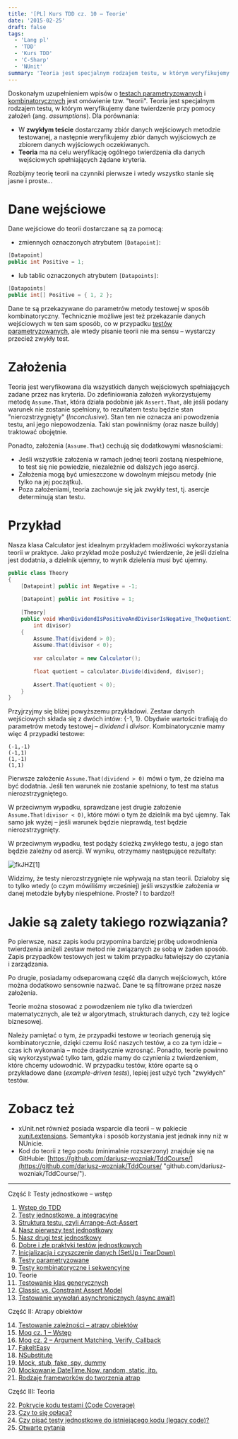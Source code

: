```yaml
---
title: '[PL] Kurs TDD cz. 10 — Teorie'
date: '2015-02-25'
draft: false
tags:
  - 'Lang pl'
  - 'TDD'
  - 'Kurs TDD'
  - 'C-Sharp'
  - 'NUnit'
summary: 'Teoria jest specjalnym rodzajem testu, w którym weryfikujemy dane twierdzenie przy pomocy założeń (assumptions).'
---
```


Doskonałym uzupełnieniem wpisów o [testach parametryzowanych](/posts/kurs-tdd-8-testy-parametryzowane "Kurs TDD cz. 8: Testy parametryzowane") i [kombinatorycznych](/posts/kurs-tdd-9-testy-kombinatoryczne-i-sekwencyjne "Kurs TDD cz. 9: Testy kombinatoryczne i sekwencyjne") jest omówienie tzw. "teorii". Teoria jest specjalnym rodzajem testu, w którym weryfikujemy dane twierdzenie przy pomocy założeń (ang. _assumptions_). Dla porównania:

*   W **zwykłym teście** dostarczamy zbiór danych wejściowych metodzie testowanej, a następnie weryfikujemy zbiór danych wyjściowych ze zbiorem danych wyjściowych oczekiwanych.
*   **Teoria** ma na celu weryfikację ogólnego twierdzenia dla danych wejściowych spełniających żądane kryteria.

Rozbijmy teorię teorii na czynniki pierwsze i wtedy wszystko stanie się jasne i proste...

# Dane wejściowe

Dane wejściowe do teorii dostarczane są za pomocą:

*   zmiennych oznaczonych atrybutem `[Datapoint]`:

```csharp
[Datapoint]
public int Positive = 1;
```

*   lub tablic oznaczonych atrybutem `[Datapoints]`:

```csharp
[Datapoints]
public int[] Positive = { 1, 2 };
```
 Dane te są przekazywane do parametrów metody testowej w sposób kombinatoryczny. Technicznie możliwe jest też przekazanie danych wejściowych w ten sam sposób, co w przypadku [testów parametryzowanych](/posts/kurs-tdd-8-testy-parametryzowane "Kurs TDD cz. 8: Testy parametryzowane"), ale wtedy pisanie teorii nie ma sensu – wystarczy przecież zwykły test.

# Założenia

Teoria jest weryfikowana dla wszystkich danych wejściowych spełniających zadane przez nas kryteria. Do zdefiniowania założeń wykorzystujemy metodę `Assume.That`, która działa podobnie jak `Assert.That`, ale jeśli podany warunek nie zostanie spełniony, to rezultatem testu będzie stan "nierozstrzygnięty" (_Inconclusive_). Stan ten nie oznacza ani powodzenia testu, ani jego niepowodzenia. Taki stan powinniśmy (oraz nasze buildy) traktować obojętnie.

Ponadto, założenia (`Assume.That`) cechują się dodatkowymi własnościami:

*   Jeśli wszystkie założenia w ramach jednej teorii zostaną niespełnione, to test się nie powiedzie, niezależnie od dalszych jego asercji.
*   Założenia mogą być umieszczone w dowolnym miejscu metody (nie tylko na jej początku).
*   Poza założeniami, teoria zachowuje się jak zwykły test, tj. asercje determinują stan testu.

# Przykład

Nasza klasa Calculator jest idealnym przykładem możliwości wykorzystania teorii w praktyce. Jako przykład może posłużyć twierdzenie, że jeśli dzielna jest dodatnia, a dzielnik ujemny, to wynik dzielenia musi być ujemny. 

```csharp
public class Theory
{
    [Datapoint] public int Negative = -1;
 
    [Datapoint] public int Positive = 1;
 
    [Theory]
    public void WhenDividendIsPositiveAndDivisorIsNegative_TheQuotientIsNegative(int dividend,
        int divisor)
    {
        Assume.That(dividend > 0);
        Assume.That(divisor < 0);
 
        var calculator = new Calculator();
 
        float quotient = calculator.Divide(dividend, divisor);
 
        Assert.That(quotient < 0);
    }
}
```

Przyjrzyjmy się bliżej powyższemu przykładowi. Zestaw danych wejściowych składa się z dwóch intów: {-1, 1}. Obydwie wartości trafiają do parametrów metody testowej – _dividend_ i _divisor_. Kombinatorycznie mamy więc 4 przypadki testowe:

```
(-1,-1)
(-1,1)
(1,-1)
(1,1)
```

Pierwsze założenie `Assume.That(dividend > 0)` mówi o tym, że dzielna ma być dodatnia. Jeśli ten warunek nie zostanie spełniony, to test ma status nierozstrzygniętego.

W przeciwnym wypadku, sprawdzane jest drugie założenie `Assume.That(divisor < 0)`, które mówi o tym że dzielnik ma być ujemny. Tak samo jak wyżej – jeśli warunek będzie nieprawdą, test będzie nierozstrzygnięty.

W przeciwnym wypadku, test podąży ścieżką zwykłego testu, a jego stan będzie zależny od asercji. W wyniku, otrzymamy następujące rezultaty:

![fkJHZ[1]](/static/images/blog/cca60214-6b3e-4d71-9888-68af902a5bc5.png)

Widzimy, że testy nierozstrzygnięte nie wpływają na stan teorii. Działoby się to tylko wtedy (o czym mówiliśmy wcześniej) jeśli wszystkie założenia w danej metodzie byłyby niespełnione. Proste? I to bardzo!!

# Jakie są zalety takiego rozwiązania?

Po pierwsze, nasz zapis kodu przypomina bardziej próbę udowodnienia twierdzenia aniżeli zestaw metod nie związanych ze sobą w żaden sposób. Zapis przypadków testowych jest w takim przypadku łatwiejszy do czytania i zarządzania.

Po drugie, posiadamy odseparowaną część dla danych wejściowych, które można dodatkowo sensownie nazwać. Dane te są filtrowane przez nasze założenia.

Teorie można stosować z powodzeniem nie tylko dla twierdzeń matematycznych, ale też w algorytmach, strukturach danych, czy też logice biznesowej.

Należy pamiętać o tym, że przypadki testowe w teoriach generują się kombinatorycznie, dzięki czemu ilość naszych testów, a co za tym idzie – czas ich wykonania – może drastycznie wzrosnąć. Ponadto, teorie powinno się wykorzystywać tylko tam, gdzie mamy do czynienia z twierdzeniem, które chcemy udowodnić. W przypadku testów, które oparte są o przykładowe dane (_example-driven tests_), lepiej jest użyć tych "zwykłych" testów.

# Zobacz też

- xUnit.net również posiada wsparcie dla teorii – w pakiecie [xunit.extensions](https://www.nuget.org/packages/xunit.extensions/ "xunit.extensions"). Semantyka i sposób korzystania jest jednak inny niż w NUnicie.
- Kod do teorii z tego postu (minimalnie rozszerzony) znajduje się na GitHubie: [https://github.com/dariusz-wozniak/TddCourse/](https://github.com/dariusz-wozniak/TddCourse/ "github.com/dariusz-wozniak/TddCourse/").


----


Część I: Testy jednostkowe – wstęp

1. [Wstęp do TDD](/posts/kurs-tdd-1-wstep/)
2. [Testy jednostkowe, a integracyjne](/posts/kurs-tdd-2-testy-jednostkowe-a-testy-integracyjne/)
3. [Struktura testu, czyli Arrange-Act-Assert](/posts/kurs-tdd-3-struktura-test-czyli-arrange-act-assert)
4. [Nasz pierwszy test jednostkowy](/posts/kurs-tdd-4-nasz-pierwszy-test-jednostkowy)
5. [Nasz drugi test jednostkowy](/posts/kurs-tdd-5-nasz-drugi-test-jednostkowy)
6. [Dobre i złe praktyki testów jednostkowych](/posts/kurs-tdd-6-dobre-i-zle-praktyki-testow-jednostkowych)
7. [Inicjalizacja i czyszczenie danych (SetUp i TearDown)](/posts/kurs-tdd-7-inicjalizacja-i-czyszczenie-danych-setup-i-teardown/)
8. [Testy parametryzowane](/posts/kurs-tdd-8-testy-parametryzowane)
9. [Testy kombinatoryczne i sekwencyjne](/posts/kurs-tdd-9-testy-kombinatoryczne-i-sekwencyjne)
10. Teorie
11. [Testowanie klas generycznych](/posts/kurs-tdd-11-testowanie-klas-generycznych)
12. [Classic vs. Constraint Assert Model](/posts/kurs-tdd-12-classic-vs-constraint-assert-model)
13. [Testowanie wywołań asynchronicznych (async await)](/posts/kurs-tdd-13-testowanie-wywolan-asynchronicznych-async-await)


Część II: Atrapy obiektów

14. [Testowanie zależności – atrapy obiektów](/posts/kurs-tdd-14-testowanie-zaleznosci-atrapy-obiektow)
2. [Moq cz. 1 – Wstęp](/posts/kurs-tdd-15-wstep-do-moq)
3. [Moq cz. 2 – Argument Matching, Verify, Callback](/posts/kurs-tdd-16-zaawansowane-techniki-moq-argument-matching-verify-callback)
4. [FakeItEasy](/posts/kurs-tdd-17-fakeiteasy)
5. [NSubstitute](/posts/kurs-tdd-18-nsubstitute)
6. [Mock, stub, fake, spy, dummy](/posts/kurs-tdd-19-mock-stub-fake-spy-dummy)
7. [Mockowanie DateTime.Now, random, static, itp.](/posts/kurs-tdd-20-mockowanie-datetime-now-random-static-itp)
8. [Rodzaje frameworków do tworzenia atrap](/posts/kurs-tdd-21-rodzaje-frameworkow-do-tworzenia-atrap/)

Część III: Teoria

22. [Pokrycie kodu testami (Code Coverage)](/posts/kurs-tdd-22-pokrycie-kodu-testami-code-coverage/)
1. [Czy to się opłaca?](/posts/kurs-tdd-23-czy-to-sie-oplaca/)
1. [Czy pisać testy jednostkowe do istniejącego kodu (legacy code)?](/posts/kurs-tdd-24-czy-pisac-testy-jednostkowe-do-istniejacego-kodu-legacy-code/)
1. [Otwarte pytania](/posts/kurs-tdd-25-otwarte-pytania/)
